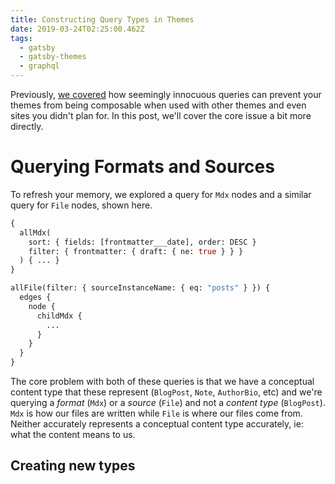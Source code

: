 ```yaml
---
title: Constructing Query Types in Themes
date: 2019-03-24T02:25:00.462Z
tags:
  - gatsby
  - gatsby-themes
  - graphql
---
```

Previously, [we covered](/posts/authoring-queries-in-themes) how seemingly innocuous queries can prevent your themes from being composable when used with other themes and even sites you didn't plan for. In this post, we'll cover the core issue a bit more directly.

# Querying Formats and Sources

To refresh your memory, we explored a query for `Mdx` nodes and a similar query for `File` nodes, shown here.

```graphql
{
  allMdx(
    sort: { fields: [frontmatter___date], order: DESC }
    filter: { frontmatter: { draft: { ne: true } } }
  ) { ... }
}
```

```graphql
allFile(filter: { sourceInstanceName: { eq: "posts" } }) {
  edges {
    node {
      childMdx {
        ...
      }
    }
  }
}
```

The core problem with both of these queries is that we have a conceptual content type that these represent (`BlogPost`, `Note`, `AuthorBio`, etc) and we're querying a *format* (`Mdx`) or a *source* (`File`) and not a *content type* (`BlogPost`). `Mdx` is how our files are written while `File` is where our files come from. Neither accurately represents a conceptual content type accurately, ie: what the content means to us.

## Creating new types
